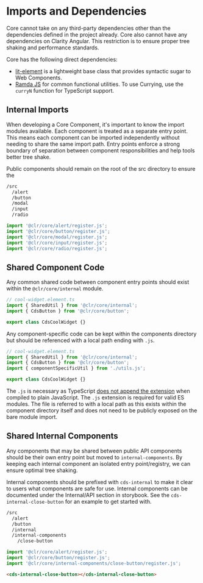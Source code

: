 
<Meta title="Internal/Documentation/Imports and Dependencies" />

# Imports and Dependencies

Core cannot take on any third-party dependencies other than the dependencies
defined in the project already. Core also cannot have any dependencies on
Clarity Angular. This restriction is to ensure proper tree shaking and performance standards.

Core has the following direct dependencies:

- [lit-element](https://lit-element.polymer-project.org/) is a
  lightweight base class that provides syntactic sugar to Web Components.
- [Ramda JS](https://ramdajs.com/) for common functional utilities. To use
  Currying, use the `curryN` function for TypeScript support.

## Internal Imports

When developing a Core Component, it's important to know the import modules available.
Each component is treated as a separate entry point. This means each component can
be imported independently without needing to share the same import path. Entry points
enforce a strong boundary of separation between component responsibilities and
help tools better tree shake.

Public components should remain on the root of the src directory to ensure the

```bash
/src
  /alert
  /button
  /modal
  /input
  /radio
```

```typescript
import '@clr/core/alert/register.js';
import '@clr/core/button/register.js';
import '@clr/core/modal/register.js';
import '@clr/core/input/register.js';
import '@clr/core/radio/register.js';
```

## Shared Component Code

Any common shared code between component entry points should exist within the `@clr/core/internal` module.

```typescript
// cool-widget.element.ts
import { SharedUtil } from '@clr/core/internal';
import { CdsButton } from '@clr/core/button';

export class CdsCoolWidget {}
```

Any component-specific code can be kept within the components directory but should
be referenced with a local path ending with `.js`.

```typescript
// cool-widget.element.ts
import { SharedUtil } from '@clr/core/internal';
import { CdsButton } from '@clr/core/button';
import { componentSpecificUtil } from './utils.js';

export class CdsCoolWidget {}
```

The `.js` is necessary as TypeScript [does not append the extension](https://github.com/microsoft/TypeScript/issues/16577)
when compiled to plain JavaScript. The `.js` extension is required for valid
ES modules. The file is referred to with a local path as this exists within
the component directory itself and does not need to be publicly exposed on the
bare module import.

## Shared Internal Components

Any components that may be shared between public API components should be their
own entry point but moved to `internal-components`. By keeping each internal
component an isolated entry point/registry, we can ensure optimal tree shaking.

Internal components should be prefixed with `cds-internal` to make it clear
to users what components are safe for use. Internal components can be documented
under the Internal/API section in storybook. See the `cds-internal-close-button`
for an example to get started with.

```bash
/src
  /alert
  /button
  /internal
  /internal-components
    /close-button
```

```typescript
import '@clr/core/alert/register.js';
import '@clr/core/button/register.js';
import '@clr/core/internal-components/close-button/register.js';
```

```html
<cds-internal-close-button></cds-internal-close-button>
```
